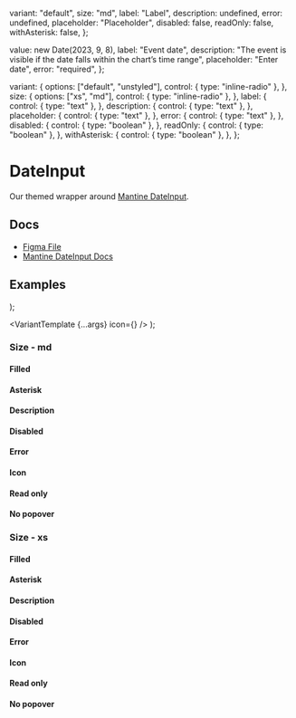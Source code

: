 
  variant: "default",
  size: "md",
  label: "Label",
  description: undefined,
  error: undefined,
  placeholder: "Placeholder",
  disabled: false,
  readOnly: false,
  withAsterisk: false,
};

  value: new Date(2023, 9, 8),
  label: "Event date",
  description:
    "The event is visible if the date falls within the chart’s time range",
  placeholder: "Enter date",
  error: "required",
};

  variant: {
    options: ["default", "unstyled"],
    control: { type: "inline-radio" },
  },
  size: {
    options: ["xs", "md"],
    control: { type: "inline-radio" },
  },
  label: {
    control: { type: "text" },
  },
  description: {
    control: { type: "text" },
  },
  placeholder: {
    control: { type: "text" },
  },
  error: {
    control: { type: "text" },
  },
  disabled: {
    control: { type: "boolean" },
  },
  readOnly: {
    control: { type: "boolean" },
  },
  withAsterisk: {
    control: { type: "boolean" },
  },
};

<Meta of={DateInputStories} />

# DateInput

Our themed wrapper around [Mantine DateInput](https://v6.mantine.dev/dates/date-input/).

## Docs

*   [Figma File](https://www.figma.com/file/oIZhYS5OoRA7twd4KqN4Eu/Input-%2F-Text?type=design\&node-id=1-96\&mode=design\&t=yaNljw178EFJeU7k-0)
*   [Mantine DateInput Docs](https://v6.mantine.dev/dates/date-input/)

## Examples


  <Stack>
    <DateInput {...args} variant="default" />
    <DateInput {...args} variant="unstyled" />
  </Stack>
);

  <VariantTemplate {...args} icon={<Icon name="calendar" />} />
);


<Canvas>
  <Story of={DateInputStories.Default_} />
</Canvas>

### Size - md


<Canvas>
  <Story of={DateInputStories.EmptyMd_} />
</Canvas>

#### Filled


<Canvas>
  <Story of={DateInputStories.FilledMd_} />
</Canvas>

#### Asterisk


<Canvas>
  <Story of={DateInputStories.AsteriskMd_} />
</Canvas>

#### Description


<Canvas>
  <Story of={DateInputStories.DescriptionMd_} />
</Canvas>

#### Disabled


<Canvas>
  <Story of={DateInputStories.DisabledMd_} />
</Canvas>

#### Error


<Canvas>
  <Story of={DateInputStories.ErrorMd_} />
</Canvas>

#### Icon


<Canvas>
  <Story of={DateInputStories.IconMd_} />
</Canvas>

#### Read only


<Canvas>
  <Story of={DateInputStories.ReadOnlyMd_} />
</Canvas>

#### No popover


<Canvas>
  <Story of={DateInputStories.NoPopoverMd_} />
</Canvas>

### Size - xs


<Canvas>
  <Story of={DateInputStories.EmptyXs_} />
</Canvas>

#### Filled


<Canvas>
  <Story of={DateInputStories.FilledXs_} />
</Canvas>

#### Asterisk


<Canvas>
  <Story of={DateInputStories.AsteriskXs_} />
</Canvas>

#### Description


<Canvas>
  <Story of={DateInputStories.DescriptionXs_} />
</Canvas>

#### Disabled


<Canvas>
  <Story of={DateInputStories.DisabledXs_} />
</Canvas>

#### Error


<Canvas>
  <Story of={DateInputStories.ErrorXs_} />
</Canvas>

#### Icon


<Canvas>
  <Story of={DateInputStories.IconXs_} />
</Canvas>

#### Read only


<Canvas>
  <Story of={DateInputStories.ReadOnlyXs_} />
</Canvas>

#### No popover


<Canvas>
  <Story of={DateInputStories.NoPopoverXs_} />
</Canvas>

